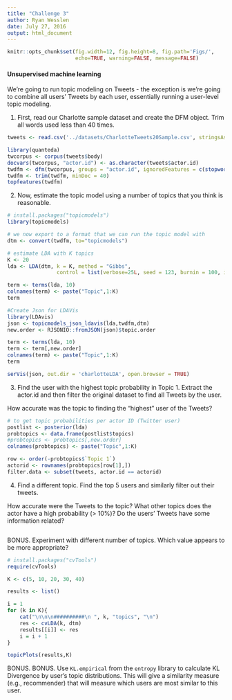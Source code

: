 ```yaml
---
title: "Challenge 3"
author: Ryan Wesslen
date: July 27, 2016
output: html_document
---
```


```r
knitr::opts_chunk$set(fig.width=12, fig.height=8, fig.path='Figs/',
                      echo=TRUE, warning=FALSE, message=FALSE)
```

#### Unsupervised machine learning

We're going to run topic modeling on Tweets - the exception is we're going to combine all users' Tweets by each user, essentially running a user-level topic modeling.

1. First, read our Charlotte sample dataset and create the DFM object. Trim all words used less than 40 times.

```r
tweets <- read.csv('../datasets/CharlotteTweets20Sample.csv', stringsAsFactors=F)

library(quanteda)
twcorpus <- corpus(tweets$body)
docvars(twcorpus, "actor.id") <- as.character(tweets$actor.id) 
twdfm <- dfm(twcorpus, groups = "actor.id", ignoredFeatures = c(stopwords("english"), "t.co", "https", "rt", "amp", "http", "t.c", "can", "u"), removeTwitter = TRUE, ngrams=c(1,2))
twdfm <- trim(twdfm, minDoc = 40)
topfeatures(twdfm)
```

2. Now, estimate the topic model using a number of topics that you think is reasonable. 

```r
# install.packages("topicmodels")
library(topicmodels)

# we now export to a format that we can run the topic model with
dtm <- convert(twdfm, to="topicmodels")

# estimate LDA with K topics
K <- 20
lda <- LDA(dtm, k = K, method = "Gibbs", 
                control = list(verbose=25L, seed = 123, burnin = 100, iter = 500))

term <- terms(lda, 10)
colnames(term) <- paste("Topic",1:K)
term
```

```r
#Create Json for LDAVis
library(LDAvis)
json <- topicmodels_json_ldavis(lda,twdfm,dtm)
new.order <- RJSONIO::fromJSON(json)$topic.order

term <- terms(lda, 10)
term <- term[,new.order]
colnames(term) <- paste("Topic",1:K)
term

serVis(json, out.dir = 'charlotteLDA', open.browser = TRUE)
```

3. Find the user with the highest topic probability in Topic 1. Extract the actor.id and then filter the original dataset to find all Tweets by the user.

How accurate was the topic to finding the "highest" user of the Tweets?

```r
# to get topic probabilities per actor ID (Twitter user)
postlist <- posterior(lda)
probtopics <- data.frame(postlist$topics)
#probtopics <- probtopics[,new.order]
colnames(probtopics) <- paste("Topic",1:K)

row <- order(-probtopics$`Topic 1`)
actorid <- rownames(probtopics[row[1],])
filter.data <- subset(tweets, actor.id == actorid)
```

4. Find a different topic. Find the top 5 users and similarly filter out their tweets. 

How accurate were the Tweets to the topic? What other topics does the actor have a high probability (> 10%)? Do the users' Tweets have some information related?

```r

```

BONUS. Experiment with different number of topics. Which value appears to be more appropriate?

```r
# install.packages("cvTools")
require(cvTools)

K <- c(5, 10, 20, 30, 40)

results <- list()

i = 1
for (k in K){
    cat("\n\n\n##########\n ", k, "topics", "\n")
    res <- cvLDA(k, dtm)
    results[[i]] <- res
    i = i + 1
}

topicPlots(results,K)
```

BONUS. BONUS. Use `KL.empirical` from the `entropy` library to calculate KL Divergence by user's topic distributions. This will give a similarity measure (e.g., recommender) that will measure which users are most similar to this user. 
